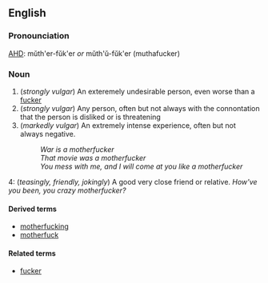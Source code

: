 ==English==
===Pronounciation===
[[AHD]]: mŭth'er-fŭk'er ''or'' mŭth'ŭ-fŭk'er (muthafucker)
===Noun===
# (''strongly vulgar'') An exteremely undesirable person, even worse than a [[fucker]]
# (''strongly vulgar'') Any person, often but not always with the connontation that the person is disliked or is threatening
# (''markedly vulgar'') An extremely intense experience, often but not always negative.
#: ''War is a motherfucker''
#: ''That movie was a motherfucker''
#: ''You mess with me, and I will come at you like a motherfucker''
4: (''teasingly, friendly, jokingly'') A good very close friend or relative.
''How've you been, you crazy motherfucker?''
====Derived terms====
*[[motherfucking]]
*[[motherfuck]]
====Related terms====
*[[fucker]]